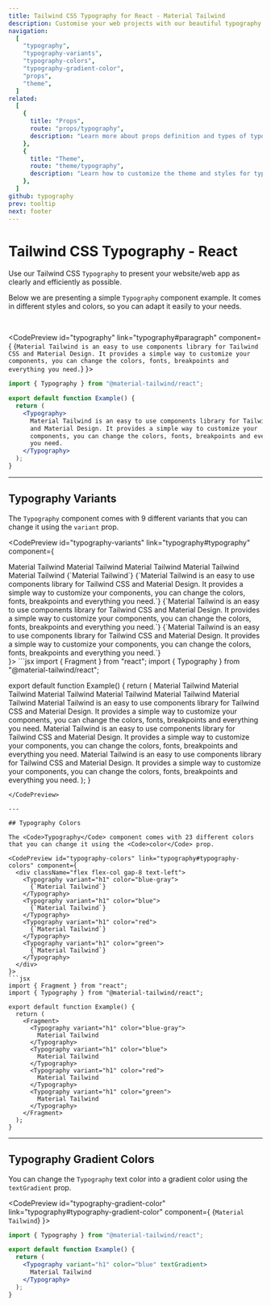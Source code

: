 ```yaml
---
title: Tailwind CSS Typography for React - Material Tailwind
description: Customise your web projects with our beautiful typography component for Tailwind CSS and React using Material Design guidelines.
navigation:
  [
    "typography",
    "typography-variants",
    "typography-colors",
    "typography-gradient-color",
    "props",
    "theme",
  ]
related:
  [
    {
      title: "Props",
      route: "props/typography",
      description: "Learn more about props definition and types of typography component.",
    },
    {
      title: "Theme",
      route: "theme/typography",
      description: "Learn how to customize the theme and styles for typography component.",
    },
  ]
github: typography
prev: tooltip
next: footer
---
```


# Tailwind CSS Typography - React

Use our Tailwind CSS <Code>Typography</Code> to present your website/web app as clearly and efficiently as possible.

Below we are presenting a simple <Code>Typography</Code> component example. It comes in different styles and colors, so you can adapt it easily to your needs.

<br />

<CodePreview id="typography" link="typography#paragraph" component={
  <Typography>
    {`Material Tailwind is an easy to use components library for Tailwind CSS and
    Material Design. It provides a simple way to customize your components, you
    can change the colors, fonts, breakpoints and everything you need.`}
  </Typography>
}>
```jsx
import { Typography } from "@material-tailwind/react";

export default function Example() {
  return (
    <Typography>
      Material Tailwind is an easy to use components library for Tailwind CSS
      and Material Design. It provides a simple way to customize your
      components, you can change the colors, fonts, breakpoints and everything
      you need.
    </Typography>
  );
}
```
</CodePreview>

---

## Typography Variants

The <Code>Typography</Code> component comes with 9 different variants that you can change it using the <Code>variant</Code> prop.

<CodePreview id="typography-variants" link="typography#typography" component={
  <div className="flex flex-col gap-8 text-left">
    <Typography variant="h1">Material Tailwind</Typography>
    <Typography variant="h2">Material Tailwind</Typography>
    <Typography variant="h3">Material Tailwind</Typography>
    <Typography variant="h4">Material Tailwind</Typography>
    <Typography variant="h5">Material Tailwind</Typography>
    <Typography variant="h6" className="capitalize">
      {`Material Tailwind`}
    </Typography>
    <Typography variant="lead">
      {`Material Tailwind is an easy to use components library for Tailwind CSS and
      Material Design. It provides a simple way to customize your components, you
      can change the colors, fonts, breakpoints and everything you need.`}
    </Typography>
    <Typography variant="paragraph">
      {`Material Tailwind is an easy to use components library for Tailwind CSS and
      Material Design. It provides a simple way to customize your components, you
      can change the colors, fonts, breakpoints and everything you need.`}
    </Typography>
    <Typography variant="small">
      {`Material Tailwind is an easy to use components library for Tailwind CSS and
      Material Design. It provides a simple way to customize your components, you
      can change the colors, fonts, breakpoints and everything you need.`}
    </Typography>
  </div>
}>
```jsx
import { Fragment } from "react";
import { Typography } from "@material-tailwind/react";

export default function Example() {
  return (
    <Fragment>
      <Typography variant="h1">Material Tailwind</Typography>
      <Typography variant="h2">Material Tailwind</Typography>
      <Typography variant="h3">Material Tailwind</Typography>
      <Typography variant="h4">Material Tailwind</Typography>
      <Typography variant="h5">Material Tailwind</Typography>
      <Typography variant="h6">Material Tailwind</Typography>
      <Typography variant="lead">
        Material Tailwind is an easy to use components library for Tailwind CSS
        and Material Design. It provides a simple way to customize your
        components, you can change the colors, fonts, breakpoints and everything
        you need.
      </Typography>
      <Typography variant="paragraph">
        Material Tailwind is an easy to use components library for Tailwind CSS
        and Material Design. It provides a simple way to customize your
        components, you can change the colors, fonts, breakpoints and everything
        you need.
      </Typography>
      <Typography variant="small">
        Material Tailwind is an easy to use components library for Tailwind CSS
        and Material Design. It provides a simple way to customize your
        components, you can change the colors, fonts, breakpoints and everything
        you need.
      </Typography>
    </Fragment>
  );
}
```
</CodePreview>

---

## Typography Colors

The <Code>Typography</Code> component comes with 23 different colors that you can change it using the <Code>color</Code> prop.

<CodePreview id="typography-colors" link="typography#typography-colors" component={
  <div className="flex flex-col gap-8 text-left">
    <Typography variant="h1" color="blue-gray">
      {`Material Tailwind`}
    </Typography>
    <Typography variant="h1" color="blue">
      {`Material Tailwind`}
    </Typography>
    <Typography variant="h1" color="red">
      {`Material Tailwind`}
    </Typography>
    <Typography variant="h1" color="green">
      {`Material Tailwind`}
    </Typography>
  </div>
}>
```jsx
import { Fragment } from "react";
import { Typography } from "@material-tailwind/react";

export default function Example() {
  return (
    <Fragment>
      <Typography variant="h1" color="blue-gray">
        Material Tailwind
      </Typography>
      <Typography variant="h1" color="blue">
        Material Tailwind
      </Typography>
      <Typography variant="h1" color="red">
        Material Tailwind
      </Typography>
      <Typography variant="h1" color="green">
        Material Tailwind
      </Typography>
    </Fragment>
  );
}
```
</CodePreview>

---

## Typography Gradient Colors

You can change the <Code>Typography</Code> text color into a gradient color using the <Code>textGradient</Code> prop.

<CodePreview id="typography-gradient-color" link="typography#typography-gradient-color" component={
  <Typography variant="h1" color="blue" textGradient>
    {`Material Tailwind`}
  </Typography>
}>
```jsx
import { Typography } from "@material-tailwind/react";

export default function Example() {
  return (
    <Typography variant="h1" color="blue" textGradient>
      Material Tailwind
    </Typography>
  );
}
```
</CodePreview>

<span id="props" className="scroll-mt-48" />
<span id="theme" className="scroll-mt-48" />
